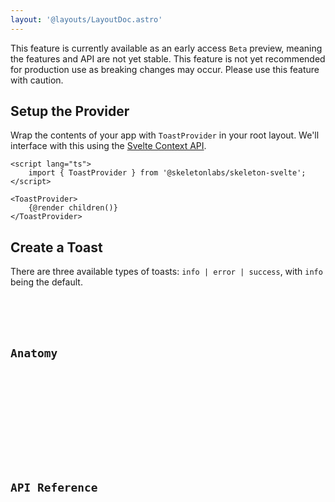 ```yaml
---
layout: '@layouts/LayoutDoc.astro'
---
```





<div class="card preset-outlined-warning-500 p-8 space-y-8">
	<p>
		This feature is currently available as an early access <code class="code">Beta</code> preview, meaning the features and API are not yet
		stable. This feature is not yet recommended for production use as breaking changes may occur. Please use this feature with caution.
	</p>
</div>

## Setup the Provider

Wrap the contents of your app with `ToastProvider` in your root layout. We'll interface with this using the [Svelte Context API](https://svelte.dev/docs/svelte/context).

```svelte title="+layout.svelte"
<script lang="ts">
	import { ToastProvider } from '@skeletonlabs/skeleton-svelte';
</script>

<ToastProvider>
	{@render children()}
</ToastProvider>
```

## Create a Toast

There are three available types of toasts: `info | error | success`, with `info` being the default.

<Preview client:load>
	<Fragment slot="preview">
		<ExampleProvider client:load />
	</Fragment>
	<Fragment slot="code">
		<Code code={ExamplePageContentRaw} lang="svelte" title="+page.svelte" />
	</Fragment>
</Preview>

## Anatomy

<Anatomy label="ToastProvider" isComponent>
	<Anatomy label="toast">
		<Anatomy label="message">
			<Anatomy label="messageTitle" />
			<Anatomy label="messageDescription" />
		</Anatomy>
		<Anatomy label="buttonDismiss" element="button" />
	</Anatomy>
</Anatomy>

## API Reference

<ApiTable schema={schema} />
